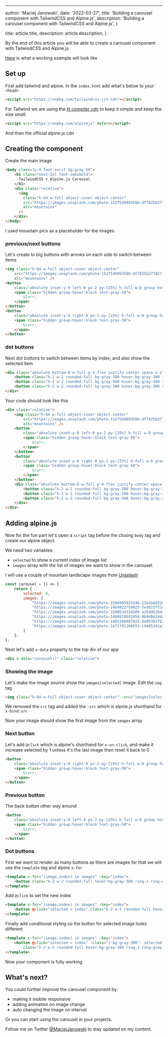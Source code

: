 ---

  author: 'Maciej Janowski',
  date: '2022-03-27',
  title: 'Building a carousel component with TailwindCSS and Alpine.js',
  description: 'Building a carousel component with TailwindCSS and Alpine.js',
}

  title: article.title,
  description: article.description,
}


By the end of this article you will be able to create a carousel component with TailwindCSS and Alpine.js 

[Here](https://codesandbox.io/s/suspicious-proskuriakova-ibrvzc) is what a working example will look like

## Set up

First add tailwind and alpine.
In the `index.html` add what's below to your `<head>` 

```html
<script src="https://unpkg.com/tailwindcss-jit-cdn"></script>
```

For Tailwind we are using the [jit compiler cdn](https://beyondco.de/blog/tailwind-jit-compiler-via-cdn) to keep it simple and keep the size small.

```html
<script src="https://unpkg.com/alpinejs" defer></script>
```

And then the official alpine.js cdn

## Creating the component

Create the main image

```html
<body class="p-4 font-serif bg-gray-50">
    <h1 class="text-2xl font-semibold">
      TailwindCSS + Alpine.js Carousel
    </h1>
    <div class="relative">
      <img
        class="h-64 w-full object-cover object-center"
        src="https://images.unsplash.com/photo-1527549993586-dff825b37782?ixlib=rb-1.2.1&ixid=MnwxMjA3fDB8MHxwaG90by1wYWdlfHx8fGVufDB8fHx8&auto=format&fit=crop&w=2070&q=80"
        alt="mountains"
      />
    </div>
</body>
```

I used mountain pics as a placeholder for the images.

### previous/next buttons

Let's create to big buttons with arrows on each side to switch between items

```html
<img class="h-64 w-full object-cover object-center"
    src="https://images.unsplash.com/photo-1527549993586-dff825b37782?ixlib=rb-1.2.1&ixid=MnwxMjA3fDB8MHxwaG90by1wYWdlfHx8fGVufDB8fHx8&auto=format&fit=crop&w=2070&q=80"
    alt="mountains" />
<button
    class="absolute inset-y-0 left-0 px-2 py-[25%] h-full w-8 group hover:bg-gray-500 hover:bg-opacity-75 cursor-pointer">
    <span class="hidden group-hover:block text-gray-50">
        &larr;
    </span>
</button>
<button
    class="absolute inset-y-0 right-0 px-2 py-[25%] h-full w-8 group hover:bg-gray-500 hover:bg-opacity-75 cursor-pointer">
    <span class="hidden group-hover:block text-gray-50">
        &rarr;
    </span>
</button>
```

### dot buttons

Next dot buttons to switch between items by index, and also show the selected item

```html
<div class="absolute bottom-0 w-full p-4 flex justify-center space-x-2">
    <button class="h-2 w-2 rounded-full bg-gray-300 hover:bg-gray-300 ring-2 ring-gray-300"></button>
    <button class="h-2 w-2 rounded-full bg-gray-500 hover:bg-gray-300 ring-2 ring-gray-300"></button>
    <button class="h-2 w-2 rounded-full bg-gray-500 hover:bg-gray-300 ring-2 ring-gray-300"></button>
</div>
```

Your code should look like this

```html
<div class="relative">
    <img class="h-64 w-full object-cover object-center"
        src="https://images.unsplash.com/photo-1527549993586-dff825b37782?ixlib=rb-1.2.1&ixid=MnwxMjA3fDB8MHxwaG90by1wYWdlfHx8fGVufDB8fHx8&auto=format&fit=crop&w=2070&q=80"
        alt="mountains" />
    <button
        class="absolute inset-y-0 left-0 px-2 py-[25%] h-full w-8 group hover:bg-gray-500 hover:bg-opacity-75 cursor-pointer">
        <span class="hidden group-hover:block text-gray-50">
            &larr;
        </span>
    </button>
    <button
        class="absolute inset-y-0 right-0 px-2 py-[25%] h-full w-8 group hover:bg-gray-500 hover:bg-opacity-75 cursor-pointer">
        <span class="hidden group-hover:block text-gray-50">
            &rarr;
        </span>
    </button>
    <div class="absolute bottom-0 w-full p-4 flex justify-center space-x-2">
        <button class="h-2 w-2 rounded-full bg-gray-300 hover:bg-gray-300 ring-2 ring-gray-300"></button>
        <button class="h-2 w-2 rounded-full bg-gray-500 hover:bg-gray-300 ring-2 ring-gray-300"></button>
        <button class="h-2 w-2 rounded-full bg-gray-500 hover:bg-gray-300 ring-2 ring-gray-300"></button>
    </div>
</div>
```	
## Adding alpine.js

Now for the fun part let's open a `script` tag before the closing `body` tag and create our alpine object. 

We need two variables:
-  `selected` to show a current index of image list
-  `images` array with the list of images we want to show in the carousel.

I will use a couple of mountain landscape images from [Unsplash](https://unsplash.com/s/photos/mountain-landscapes)

```js
const carousel = () => {
    return {
        selected: 0,
        images: [
            "https://images.unsplash.com/photo-1506905925346-21bda4d32df4?ixlib=rb-1.2.1&ixid=MnwxMjA3fDB8MHxwaG90by1wYWdlfHx8fGVufDB8fHx8&auto=format&fit=crop&w=2070&q=80",
            "https://images.unsplash.com/photo-1464822759023-fed622ff2c3b?ixlib=rb-1.2.1&ixid=MnwxMjA3fDB8MHxwaG90by1wYWdlfHx8fGVufDB8fHx8&auto=format&fit=crop&w=2070&q=80",
            "https://images.unsplash.com/photo-1500534314209-a25ddb2bd429?ixlib=rb-1.2.1&ixid=MnwxMjA3fDB8MHxwaG90by1wYWdlfHx8fGVufDB8fHx8&auto=format&fit=crop&w=987&q=80",
            "https://images.unsplash.com/photo-1486870591958-9b9d0d1dda99?ixlib=rb-1.2.1&ixid=MnwxMjA3fDB8MHxwaG90by1wYWdlfHx8fGVufDB8fHx8&auto=format&fit=crop&w=2070&q=80",
            "https://images.unsplash.com/photo-1485160497022-3e09382fb310?ixlib=rb-1.2.1&ixid=MnwxMjA3fDB8MHxwaG90by1wYWdlfHx8fGVufDB8fHx8&auto=format&fit=crop&w=2070&q=80",
            "https://images.unsplash.com/photo-1472791108553-c9405341e398?ixlib=rb-1.2.1&ixid=MnwxMjA3fDB8MHxwaG90by1wYWdlfHx8fGVufDB8fHx8&auto=format&fit=crop&w=2137&q=80"
        ]
    };
};
```

Next let's add `x-data` property to the top div of our app

```html
<div x-data="carousel()" class="relative">
```

### Showing the image

Let's make the image source show the `images[selected]` image.
Edit the `img` tag

```html
<img class="h-64 w-full object-cover object-center" :src="images[selected]" alt="mountains" />
```
 
We removed the `src` tag and added the `:src` which is alpnie.js shorthand for `x-bind:src`

Now your image should show the first image from the `images` array

### Next button

Let's add `@click` which is alpine's shorthand for `x-on:click`, and make it increase selected by 1 unless it's the last image then reset it back to 0

```html
<button
    class="absolute inset-y-0 right-0 px-2 py-[25%] h-full w-8 group hover:bg-gray-500 hover:bg-opacity-75 cursor-pointer">
    <span class="hidden group-hover:block text-gray-50">
        &rarr;
    </span>
</button>
```

### Previous button

The back button other way around

```html
<button
    class="absolute inset-y-0 left-0 px-2 py-[25%] h-full w-8 group hover:bg-gray-500 hover:bg-opacity-75 cursor-pointer">
    <span class="hidden group-hover:block text-gray-50">
        &larr;
    </span>
</button>
```

### Dot buttons

First we want to render as many buttons as there are images for that we will use the `template` tag and alpine `x-for`

```html
<template x-for="(image,index) in images" :key="index">
    <button class="h-2 w-2 rounded-full hover:bg-gray-300 ring-2 ring-gray-300"></button>
</template>
```

Add `@click` to set the new index

```html
<template x-for="(image,index) in images" :key="index">
    <button @click="selected = index" class="h-2 w-2 rounded-full hover:bg-gray-300 ring-2 ring-gray-300"></button>
</template>
```

Finally add conditional styling so the button for selected image looks different

```html
<template x-for="(image,index) in images" :key="index">
    <button @click="selected = index" :class="{'bg-gray-300': selected == index, 'bg-gray-500': selected != index}"
        class="h-2 w-2 rounded-full hover:bg-gray-300 ring-2 ring-gray-300"></button>
</template>
```

Now your component is fully working

## What's next?

You could further improve the carousel component by:
- making it mobile responsive
- adding animation on image change 
- auto changing the image on interval

Or you can start using the carousel in your projects.

Follow me on Twitter [@MaciejJanowski](http://twitter.com/MaciejJanowski) to stay updated on my content.